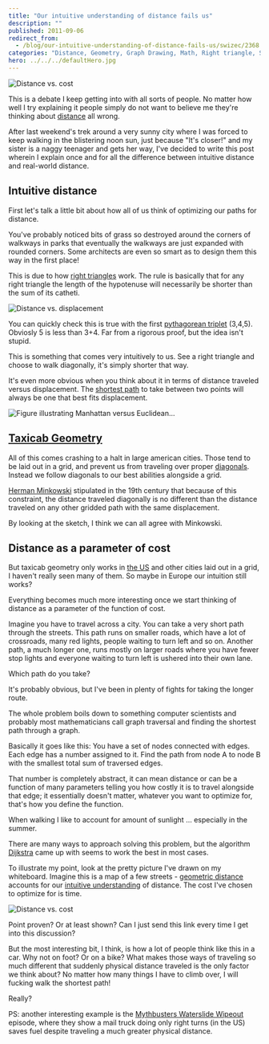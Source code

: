 ```yaml
---
title: "Our intuitive understanding of distance fails us"
description: ""
published: 2011-09-06
redirect_from:
  - /blog/our-intuitive-understanding-of-distance-fails-us/swizec/2368
categories: "Distance, Geometry, Graph Drawing, Math, Right triangle, Shortest path problem, Uncategorized, United States"
hero: ../../../defaultHero.jpg
---
```


![](https://swizec.com/wp-content/uploads/2011/09/photo-150x150.jpg "Distance vs. cost")

This is a debate I keep getting into with all sorts of people. No matter how well I try explaining it people simply do not want to believe me they're thinking about [distance](http://en.wikipedia.org/wiki/Distance "Distance") all wrong.

After last weekend's trek around a very sunny city where I was forced to keep walking in the blistering noon sun, just because "It's closer!" and my sister is a naggy teenager and gets her way, I've decided to write this post wherein I explain once and for all the difference between intuitive distance and real-world distance.

## Intuitive distance

First let's talk a little bit about how all of us think of optimizing our paths for distance.

You've probably noticed bits of grass so destroyed around the corners of walkways in parks that eventually the walkways are just expanded with rounded corners. Some architects are even so smart as to design them this way in the first place!

This is due to how [right triangles](http://en.wikipedia.org/wiki/Right_triangle "Right triangle") work. The rule is basically that for any right triangle the length of the hypotenuse will necessarily be shorter than the sum of its catheti.

![Distance vs. displacement](https://swizec.com/wp-content/uploads/2011/09/300px-Distancedisplacement.svg_4.png "Distance vs. displacement")

You can quickly check this is true with the first [pythagorean triplet](http://en.wikipedia.org/wiki/Pythagorean_triple "Pythagorean triple") (3,4,5). Obviosly 5 is less than 3+4. Far from a rigorous proof, but the idea isn't stupid.

This is something that comes very intuitively to us. See a right triangle and choose to walk diagonally, it's simply shorter that way.

It's even more obvious when you think about it in terms of distance traveled versus displacement. The [shortest path](http://en.wikipedia.org/wiki/Shortest_path_problem "Shortest path problem") to take between two points will always be one that best fits displacement.

<!--more-->

![Figure illustrating Manhattan versus Euclidean...](https://swizec.com/wp-content/uploads/2011/09/283px-Manhattan_distance.svg_.png "Figure illustrating Manhattan versus Euclidean...")

## [Taxicab Geometry](http://en.wikipedia.org/wiki/Taxicab_geometry "Taxicab geometry")

All of this comes crashing to a halt in large american cities. Those tend to be laid out in a grid, and prevent us from traveling over proper [diagonals](http://en.wikipedia.org/wiki/Diagonal "Diagonal"). Instead we follow diagonals to our best abilities alongside a grid.

[Herman Minkowski](http://en.wikipedia.org/wiki/Hermann_Minkowski "Hermann Minkowski") stipulated in the 19th century that because of this constraint, the distance traveled diagonally is no different than the distance traveled on any other gridded path with the same displacement.

By looking at the sketch, I think we can all agree with Minkowski.

## Distance as a parameter of cost

But taxicab geometry only works in [the US](<http://maps.google.com/maps?ll=38.8833333333,-77.0166666667&spn=10.0,10.0&q=38.8833333333,-77.0166666667 (United%20States)&t=h> "United States") and other cities laid out in a grid, I haven't really seen many of them. So maybe in Europe our intuition still works?

Everything becomes much more interesting once we start thinking of distance as a parameter of the function of cost.

Imagine you have to travel across a city. You can take a very short path through the streets. This path runs on smaller roads, which have a lot of crossroads, many red lights, people waiting to turn left and so on. Another path, a much longer one, runs mostly on larger roads where you have fewer stop lights and everyone waiting to turn left is ushered into their own lane.

Which path do you take?

It's probably obvious, but I've been in plenty of fights for taking the longer route.

The whole problem boils down to something computer scientists and probably most mathematicians call graph traversal and finding the shortest path through a graph.

Basically it goes like this: You have a set of nodes connected with edges. Each edge has a number assigned to it. Find the path from node A to node B with the smallest total sum of traversed edges.

That number is completely abstract, it can mean distance or can be a function of many parameters telling you how costly it is to travel alongside that edge; it essentially doesn't matter, whatever you want to optimize for, that's how you define the function.

When walking I like to account for amount of sunlight ... especially in the summer.

There are many ways to approach solving this problem, but the algorithm [Dijkstra](http://en.wikipedia.org/wiki/Dijkstra%27s_algorithm "Dijkstra's algorithm") came up with seems to work the best in most cases.

To illustrate my point, look at the pretty picture I've drawn on my whiteboard. Imagine this is a map of a few streets - [geometric distance](http://en.wikipedia.org/wiki/Euclidean_distance "Euclidean distance") accounts for our [intuitive understanding](http://en.wikipedia.org/wiki/Intuition_%28knowledge%29 "Intuition (knowledge)") of distance. The cost I've chosen to optimize for is time.

![](https://swizec.com/wp-content/uploads/2011/09/photo-1024x764.jpg "Distance vs. cost")

Point proven? Or at least shown? Can I just send this link every time I get into this discussion?

But the most interesting bit, I think, is how a lot of people think like this in a car. Why not on foot? Or on a bike? What makes those ways of traveling so much different that suddenly physical distance traveled is the only factor we think about? No matter how many things I have to climb over, I will fucking walk the shortest path!

Really?

PS: another interesting example is the [Mythbusters Waterslide Wipeout](<http://en.wikipedia.org/wiki/MythBusters_(2010_season)#Episode_145_.E2.80.93_Waterslide_Wipeout>) episode, where they show a mail truck doing only right turns (in the US) saves fuel despite traveling a much greater physical distance.

